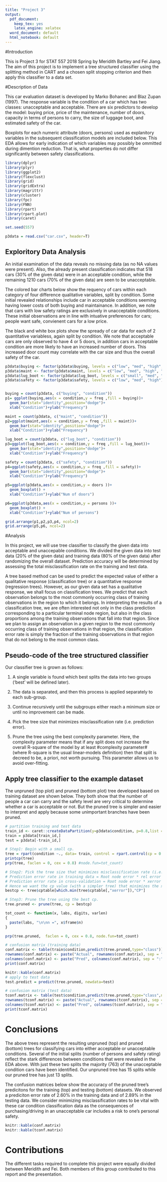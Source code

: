 ```yaml
---
title: "Project 3"
output:
  pdf_document:
    keep_tex: yes
    latex_engine: xelatex
  word_document: default
  html_notebook: default
---
```


#Introduction

This is Project 3 for STAT 557 2018 Spring by Meridith Bartley and Fei Jiang. The aim of this project is to implement a tree structured classifier using the splitting method in CART and a chosen split stopping criterion and then apply this classifier to a data set. 

#Description of Data

This car evaluation dataset is developed by Marko Bohanec and Blaz Zupan (1997). The response variable is the condition of a car which has two classes: unacceptable and acceptable. There are six predictors to develop the model: buying price, price of the maintenance, number of doors, capacity in terms of persons to carry, the size of luggage boot, and estimated safety of the car.
<!-- #https://rpubs.com/minma/cart_with_rpart# -->

Boxplots for each numeric attribute (doors, persons) used as explanitory variables in the subsequent classification models are included below. This EDA allows for early indication of which variables may possibly be ommitted during dimention reduction. That is, what properties do not differ significantly between safety classifications.



```r
library(dplyr)
library(plyr)
library(ggplot2)
library(flexclust)
library(grid)
library(gridExtra)
library(magrittr)
library(cluster)
library(fpc)
library(FNN)
library(rpart)
library(rpart.plot)
library(caret)

set.seed(557)
```

```r
p3data = read.csv("car.csv", header=T) 


```
## Exploritory Data Analysis

 An initial examination of the data reveals no missing data (as no NA values were present). Also, the already present classification indicates that 518 cars (30\% of the given data) were in an acceptable condition, while the remaining 1210 cars (70\% of the given data) are seen to be unacceptable.
 
 The colored bar charts below show the requency of cars within each category of four difference qualitative variables, split by condition. Some initial revealed relationships include car in acceptable conditions seeming having lower costs of both buying and maintainance. In addition, we note that cars with low safety ratings are exclusively in unacceptable conditions. These initial observations are in line with intuative preferences for cars; people want safe, convienent cars for a low price. 
 
 The black and white box plots show the spready of car data for each of 2 quantitative variabless, again split by condition. We note that acceptable cars are only observed to have 4 or 5 doors, in addition cars in acceptable condition are more likely to have an increased number of doors. This increased door count may correlate with the car size and thus the overall safety of the car. 

```r
p3data$buying <- factor(p3data$buying, levels = c("low", "med", "high", "vhigh"))
p3data$maint <- factor(p3data$maint, levels = c("low", "med", "high", "vhigh"))
p3data$lug_boot <- factor(p3data$lug_boot, levels = c("small", "med", "big"))
p3data$safety <- factor(p3data$safety, levels = c("low", "med", "high"))


buying = count(p3data, c("buying", "condition"))
p1= ggplot(buying,aes(x = condition,y = freq ,fill = buying))+
  geom_bar(stat="identity",position="dodge")+
  xlab("Condition")+ylab("Frequency")

maint = count(p3data, c("maint", "condition"))
p2=ggplot(maint,aes(x = condition,y = freq ,fill = maint))+
  geom_bar(stat="identity",position="dodge")+
  xlab("Condition")+ylab("Frequency")

lug_boot = count(p3data, c("lug_boot", "condition"))
p3=ggplot(lug_boot,aes(x = condition,y = freq ,fill = lug_boot))+
  geom_bar(stat="identity",position="dodge")+
  xlab("Condition")+ylab("Frequency")

safety = count(p3data, c("safety", "condition"))
p4=ggplot(safety,aes(x = condition,y = freq ,fill = safety))+
  geom_bar(stat="identity",position="dodge")+
  xlab("Condition")+ylab("Frequency")

p5=ggplot(p3data,aes(x = condition,y = doors ))+
  geom_boxplot() +
  xlab("Condition")+ylab("Num of doors")

p6=ggplot(p3data,aes(x = condition,y = persons ))+
  geom_boxplot() +
  xlab("Condition")+ylab("Num of persons")

grid.arrange(p1,p2,p3,p4, ncol=2)
grid.arrange(p5,p6, ncol=2)

```

#Analysis

In this project, we will use tree classifier to classify the given data into acceptable and unaccepable conditions. We divided the given data into test data (20\% of the given data) and training data (80\% of the given data) after randomizing the overall dataset. Prediction accuracy will be determined by assessing the total misclassification rate on the training and test data. 

A tree based method can be used to predict the expected value of either a qualitative response (classification tree) or a quantitative response (regression trees). However, as our given data set has a qualitative response, we shall focus on classification trees. We predict that each observation belongs to the most commonly occurring class of training observations in the region to which it belongs. In interpreting the results of a classification tree, we are often interested not only in the class prediction corresponding to a particular terminal node region, but also in the class proportions among the training observations that fall into that region. Since we plan to assign an observation in a given region to the most commonly occurring class of training observations in that region, the classification error rate is simply the fraction of the training observations in that region that do not belong to the most common class.

## Pseudo-code of the tree structured classifier

Our classifier tree is grown as follows:

1. A single variable is found which best splits the data into two groups (‘best’ will be defined later). 

2. The data is separated, and then this process is applied separately to each sub-group. 

3. Continue recursively until the subgroups either reach a minimum size or until no improvement can be made.

4. Pick the tree size that minimizes misclassification rate (i.e. prediction error).

5. Prune the tree using the best complexity parameter.
   Here, the complexity parameter means that if any split does not increase the overall R-square of the model by at least #complexity parameter# (where R-square is the usual linear-models definition) then that split is decreed to be, a priori, not worth pursuing. This parameter allows us to avoid over-fitting. 

## Apply tree classifier to the example dataset

The unpruned (top plot) and pruned (bottom plot) tree developed based on training dataset are shown below. They both show that the number of people a car can carry and the safety level are very critical to determine whether a car is acceptable or not. But the pruned tree is simpler and easier to interpret and apply because some unimportant branches have been pruned. 

```r

# partition training and test data
train_id <- caret::createDataPartition(y=p3data$condition, p=0.8,list = FALSE)
train = p3data[train_id,]
test = p3data[-train_id,]

# Step1: Begin with a small cp. 
tree = rpart(condition ~., data= train, control = rpart.control(cp = 0.0001))
printcp(tree)
prp(tree, faclen = 0, cex = 0.8) #node.fun=tot_count)

# Step2: Pick the tree size that minimizes misclassification rate (i.e. prediction error).
# Prediction error rate in training data = Root node error * rel error * 100%
# Prediction error rate in cross-validation = Root node error * xerror * 100%
# Hence we want the cp value (with a simpler tree) that minimizes the xerror. 
bestcp <- tree$cptable[which.min(tree$cptable[,"xerror"]),"CP"]

# Step3: Prune the tree using the best cp.
tree.pruned <- prune(tree, cp = bestcp)

tot_count <- function(x, labs, digits, varlen)
{
  paste(labs, "\n\nn =", x$frame$n)
}

prp(tree.pruned,  faclen = 0, cex = 0.8, node.fun=tot_count)

# confusion matrix (training data)
conf.matrix <- table(train$condition,predict(tree.pruned,type="class"))
rownames(conf.matrix) <- paste("Actual", rownames(conf.matrix), sep = ":")
colnames(conf.matrix) <- paste("Pred", colnames(conf.matrix), sep = ":")
print(conf.matrix)

knitr::kable(conf.matrix)
# apply to test data
test.predict = predict(tree.pruned, newdata=test)

# confusion matrix (test data)
tconf.matrix <- table(test$condition,predict(tree.pruned,type="class",newdata=test))
rownames(tconf.matrix) <- paste("Actual", rownames(tconf.matrix), sep = ":")
colnames(tconf.matrix) <- paste("Pred", colnames(tconf.matrix), sep = ":")
print(tconf.matrix)

```


# Conclusions 

The above trees represent the resulting unpruned (top) and pruned (bottom) trees for classifying cars into either acceptable or unacceptable conditions. Several of the initial splits (number of persons and safety rating) reflect the stark differences between conditions that were revealed in the EDA above. With just these two splits the majority (763) of the unacceptable condition cars have been identified. Our unpruned tree has 15 splits while our pruned tree has just 13 splits. 

The confusion matrices below show the accuracy of the pruned tree's predicitons for the training (top) and testing (bottom) datasets. We observed a prediciton error rate of 2.60\% in the training data and of 2.89\% in the testing data. We consider minimizing  misclassification rates to be vital with these car condition classification  data as the consequences of purchasing/driving in an unacceptable car includes a risk to one's personal safety. 

```r

knitr::kable(conf.matrix)
knitr::kable(tconf.matrix)

```

<!-- Describe the decision tree obtained for your dataset: what are the candidate splits used, what are the splits in the tree, what is the goodness of every split, how many training and testing samples fall into each node, what is the resubstitution error rate of the tree. -->




# Contributions 

The different tasks required to complete this project were equally divided between Meridith and Fei. Both members of this group contributed to this report and the presentation. 

